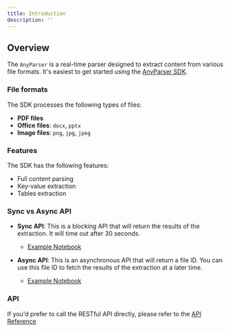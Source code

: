 ```yaml
---
title: Introduction
description: ''
---
```


## Overview

The `AnyParser` is a real-time parser designed to extract content from various file formats. It's easiest to get started using the [AnyParser SDK](https://pypi.org/project/any-parser/).

### File formats
The SDK processes the following types of files:
- **PDF files**
- **Office files**: `docx`, `pptx`
- **Image files**: `png`, `jpg`, `jpeg`

### Features
The SDK has the following features:
- Full content parsing
- Key-value extraction
- Tables extraction

### Sync vs Async API
- **Sync API**: This is a blocking API that will return the results of the extraction. It will time out after 30 seconds.
    - [Example Notebook](https://github.com/CambioML/any-parser/blob/main/examples/pdf_to_markdown.ipynb)

- **Async API**: This is an asynchronous API that will return a file ID. You can use this file ID to fetch the results of the extraction at a later time.
    - [Example Notebook](https://github.com/CambioML/any-parser/blob/main/examples/async_pdf_to_markdown.ipynb)

### API
If you'd prefer to call the RESTful API directly, please refer to the [API Reference](/api-reference/)
